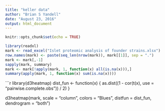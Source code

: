 ```yaml
---
title: "keller data"
author: "Brian S Yandell"
date: "August 23, 2016"
output: html_document
---
```


```r
knitr::opts_chunk$set(echo = TRUE)
```

```r
library(readxl)
mark <- read_excel("Islet proteomic analysis of founder strains.xlsx")
row.names(mark) <- paste(seq_len(nrow(mark)), mark[[1]], sep = ".")
mark <- mark[,-1]
sapply(mark, summary)
mark <- mark[!apply(mark, 1, function(x) all(is.na(x))),]
summary(apply(mark, 1, function(x) sum(is.na(x))))
```

```r
library(d3heatmap)
dist_fun <- function(x) {
  as.dist((1 - cor(t(x), use = "pairwise.complete.obs")) / 2)
}

d3heatmap(mark, scale = "column", colors = "Blues",
      distfun = dist_fun,
      dendrogram = "both")

